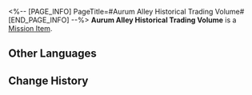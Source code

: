 <%-- [PAGE_INFO]
PageTitle=#Aurum Alley Historical Trading Volume#
[END_PAGE_INFO] --%>
{{Item Infobox
|id          = 140254
|image       = Item Aurum Alley Historical Trading Volume.png
|type        = Mission Item
|invCategory = Missions
|rarity      = 3
|effect      = 
|description = It is evident that at its peak, the old Aurum Alley had a trading volume similar to what the Alley has today.
}}
'''Aurum Alley Historical Trading Volume''' is a [[Mission Item]].

==Other Languages==
{{Other Languages
|en   = Aurum Alley Historical Trading Volume
|zhs  = 金人巷历史交易量
|zht  = 金人巷歷史交易量
|ja   = 金人巷の過去の取引量
|ko   = 금 조각상 거리 과거 거래량
|es   = Volumen de comercio histórico del Callejón Aurum
|fr   = Historique des volumes de transactions de l'allée
|ru   = История объёма продаж Переулка ауруматонов
|th   = ปริมาณการซื้อขายย้อนหลังของตรอก Aurum
|vi   = Lượng Giao Dịch Quá Khứ Phố Kim Nhân
|de   = Handelsvolumen der Aurum-Allee im Zeitverlauf
|id   = Volume Transaksi Historis Aurum Alley
|pt   = Histórico de Volume de Comércio do Beco Aurum
}}

==Change History==
{{Change History|1.3}}